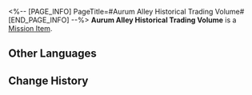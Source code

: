 <%-- [PAGE_INFO]
PageTitle=#Aurum Alley Historical Trading Volume#
[END_PAGE_INFO] --%>
{{Item Infobox
|id          = 140254
|image       = Item Aurum Alley Historical Trading Volume.png
|type        = Mission Item
|invCategory = Missions
|rarity      = 3
|effect      = 
|description = It is evident that at its peak, the old Aurum Alley had a trading volume similar to what the Alley has today.
}}
'''Aurum Alley Historical Trading Volume''' is a [[Mission Item]].

==Other Languages==
{{Other Languages
|en   = Aurum Alley Historical Trading Volume
|zhs  = 金人巷历史交易量
|zht  = 金人巷歷史交易量
|ja   = 金人巷の過去の取引量
|ko   = 금 조각상 거리 과거 거래량
|es   = Volumen de comercio histórico del Callejón Aurum
|fr   = Historique des volumes de transactions de l'allée
|ru   = История объёма продаж Переулка ауруматонов
|th   = ปริมาณการซื้อขายย้อนหลังของตรอก Aurum
|vi   = Lượng Giao Dịch Quá Khứ Phố Kim Nhân
|de   = Handelsvolumen der Aurum-Allee im Zeitverlauf
|id   = Volume Transaksi Historis Aurum Alley
|pt   = Histórico de Volume de Comércio do Beco Aurum
}}

==Change History==
{{Change History|1.3}}